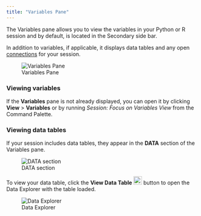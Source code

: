 ```yaml
---
title: "Variables Pane"
---
```


The Variables pane allows you to view the variables in your Python or R session and by default, is located in the Secondary side bar.

In addition to variables, if applicable, it displays data tables and any open [connections](connections-pane.qmd) for your session.

![Variables Pane](images/variables-pane.png)

### Viewing variables

If the **Variables** pane is not already displayed, you can open it by clicking **View** > **Variables** or by running *Session: Focus on Variables View* from the Command Palette.

### Viewing data tables

If your session includes data tables, they appear in the **DATA** section of the Variables pane.

![DATA section](images/data-tables.png)

To view your data table, click the **View Data Table** ![](images/view-data-tables-button.png){width=22px} button to open the Data Explorer with the table loaded.

![Data Explorer](images/data-explorer-button.png)

<!--- Adding this may be overkill and that the link to the connections doc above is enough?

### Connections
If your session has open connections, clicking the database icon that appears close to the object name, opens the connection in the Connections pane. For more information about connections, see the Connections Pane section.

<screenshot>

-->